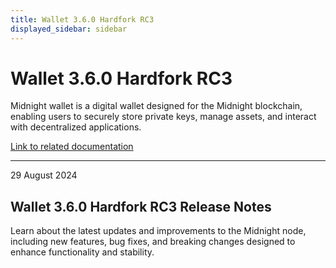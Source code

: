 ```yaml
---
title: Wallet 3.6.0 Hardfork RC3
displayed_sidebar: sidebar
---
```


# Wallet 3.6.0 Hardfork RC3

Midnight wallet is a digital wallet designed for the Midnight blockchain, enabling users to securely store private keys, manage assets, and interact with decentralized applications.

[Link to related documentation](../../learn/introduction/wallets)

---

<div 
  style={{
    marginTop: '0',
    fontSize: '1rem',
    fontWeight: 'normal',
    marginBottom: '0.5rem'
  }}
>
  29 August 2024
</div>

## Wallet 3.6.0 Hardfork RC3 Release Notes

Learn about the latest updates and improvements to the Midnight node, including new features, bug fixes, and breaking changes designed to enhance functionality and stability.
